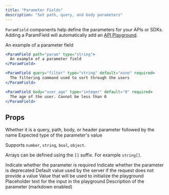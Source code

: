 ```yaml
---
title: "Parameter Fields"
description: "Set path, query, and body parameters"
---
```


`ParamField` components help define the parameters for your APIs or SDKs. Adding a ParamField will automatically add an [API Playground](/api-playground/overview).

<ParamField path="param" type="string" required>
  An example of a parameter field
</ParamField>

<RequestExample>

```jsx Path Example
<ParamField path="param" type="string">
  An example of a parameter field
</ParamField>
```

```jsx Query Example
<ParamField query="filter" type="string" default="none" required>
  The filtering command used to sort through the users
</ParamField>
```

```jsx Body Example
<ParamField body="user_age" type="integer" default="0" required>
  The age of the user. Cannot be less than 0
</ParamField>
```

</RequestExample>

## Props

<ParamField body="query, path, body, or header" type="string">
  Whether it is a query, path, body, or header parameter followed by the name
</ParamField>

<ParamField body="type" type="string">
  Expected type of the parameter's value
  
  Supports `number`, `string`, `bool`, `object`.

  Arrays can be defined using the `[]` suffix. For example `string[]`.
</ParamField>

<ParamField body="required" type="boolean">
  Indicate whether the parameter is required
</ParamField>

<ParamField body="deprecated" type="boolean">
  Indicate whether the parameter is deprecated
</ParamField>

<ParamField body="default" type="string">
  Default value used by the server if the request does not provide a value
</ParamField>

<ParamField body="initialValue" type="any">
  Value that will be used to initialize the playground
</ParamField>

<ParamField body="placeholder" type="string">
  Placeholder text for the input in the playground
</ParamField>

<ParamField body="children" type="string">
  Description of the parameter (markdown enabled)
</ParamField>
